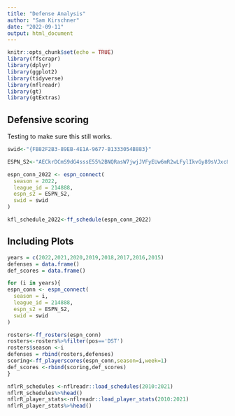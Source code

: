 ```yaml
---
title: "Defense Analysis"
author: "Sam Kirschner"
date: "2022-09-11"
output: html_document
---
```


```r
knitr::opts_chunk$set(echo = TRUE)
library(ffscrapr)
library(dplyr)
library(ggplot2)
library(tidyverse)
library(nflreadr)
library(gt)
library(gtExtras)

```

## Defensive scoring

Testing to make sure this still works.

```r
swid<-"{FB82F2B3-89EB-4E1A-9677-B1333054B883}"

ESPN_S2<-"AECkrDCmS9dG4sssE55%2BNQRasW7jwjJVFyEUw6mR2wLFylIkvGy89sVJxc8GMvORMKJaBksVZfGnYB4BXKiM80pkw352zpsk%2BEbMg2ILadghIeMp2iz1Etpke3FMM2pyVdNg23edB2DoYIHMoUT72KS3Ho9bKNLPkkJ761JMh4o4ikTDTeL1uBJYNiahAMg1uvT4mHvszAP1UoDHQGLUPuOLchpl8Os8BsibtvBOTn778ksyx6gU513HRQGrpge7iQ9G04xOeWwYAjXfwcxa%2FCQr3Gx9kECPmidN9%2F7PrHImFQ%3D%3D"

espn_conn_2022 <- espn_connect(
  season = 2022,
  league_id = 214888,
  espn_s2 = ESPN_S2,
  swid = swid
)

kfl_schedule_2022<-ff_schedule(espn_conn_2022)

```

## Including Plots


```r
years = c(2022,2021,2020,2019,2018,2017,2016,2015)
defenses = data.frame()
def_scores = data.frame()

for (i in years){
espn_conn <- espn_connect(
  season = i,
  league_id = 214888,
  espn_s2 = ESPN_S2,
  swid = swid
)  

rosters<-ff_rosters(espn_conn)
rosters<-rosters%>%filter(pos=='DST')
rosters$season <-i
defenses = rbind(rosters,defenses)
scoring<-ff_playerscores(espn_conn,season=i,week=1)
def_scores <-rbind(scoring,def_scores)
}

```

```r
nflrR_schedules <-nflreadr::load_schedules(2010:2021)
nflrR_schedules%>%head()
nflrR_player_stats<-nflreadr::load_player_stats(2010:2021)
nflrR_player_stats%>%head()
```
